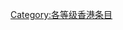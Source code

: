 {{catmore1|[[WikiProject:香港|WikiProject:香港]]}}
{{Articles by Quality|topic=香港|project=香港|format=toc}}
{{CategoryTOC}}
{{cat class | topic=香港|class=专题|sort=香港}}
{{emptycat}}

[[Category:各等级香港条目|Category:各等级香港条目]]